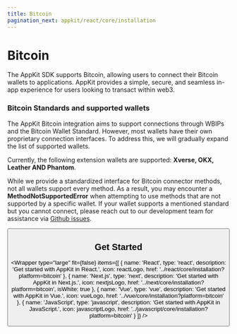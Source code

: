 ```yaml
---
title: Bitcoin
pagination_next: appkit/react/core/installation
---
```




# Bitcoin

The AppKit SDK supports Bitcoin, allowing users to connect their Bitcoin wallets to applications. AppKit provides a simple, secure, and seamless in-app experience for users looking to transact within web3.

### Bitcoin Standards and supported wallets

The AppKit Bitcoin integration aims to support connections through WBIPs and the Bitcoin Wallet Standard. However, most wallets have their own proprietary connection interfaces. To address this, we will gradually expand the list of supported wallets.

Currently, the following extension wallets are supported: **Xverse, OKX, Leather AND Phantom**.

While we provide a standardized interface for Bitcoin connector methods, not all wallets support every method. As a result, you may encounter a **MethodNotSupportedError** when attempting to use methods that are not supported by a specific wallet.
If your wallet supports a mentioned standard but you cannot connect, please reach out to our development team for assistance via [Github issues](https://github.com/reown-com/appkit/issues/new/choose).

<Button name="Try Demo" url="https://appkit-lab.reown.com/library/bitcoin/" />

## Get Started

<Wrapper
  type="large"
  fit={false}
  items={[
    {
      name: 'React',
      type: 'react',
      description: 'Get started with AppKit in React.',
      icon: reactLogo,
      href: '../react/core/installation?platform=bitcoin'
    },
    {
      name: 'Next.js',
      type: 'next',
      description: 'Get started with AppKit in Next.js.',
      icon: nextjsLogo,
      href: '../next/core/installation?platform=bitcoin',
      isWhite: true
    },
    {
      name: 'Vue',
      type: 'vue',
      description: 'Get started with AppKit in Vue.',
      icon: vueLogo,
      href: '../vue/core/installation?platform=bitcoin'
    },
    {
      name: 'JavaScript',
      type: 'javascript',
      description: 'Get started with AppKit in JavaScript.',
      icon: javascriptLogo,
      href: '../javascript/core/installation?platform=bitcoin'
    }
  ]}
/>
